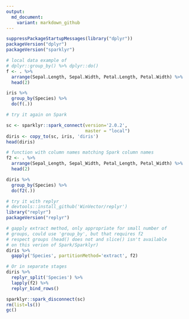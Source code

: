 ```yaml
---
output:
  md_document:
    variant: markdown_github
---
```


<!-- README.md is generated from README.Rmd. Please edit that file -->

```r
suppressPackageStartupMessages(library("dplyr"))
packageVersion("dplyr")
packageVersion("sparklyr")

# local data example of 
# dplyr::group_by() %>% dplyr::do()
f <- . %>% 
  arrange(Sepal.Length, Sepal.Width, Petal.Length, Petal.Width) %>%
  head(2)

iris %>% 
  group_by(Species) %>% 
  do(f(.))
```


```r
# try it again on Spark

sc <- sparklyr::spark_connect(version='2.0.2', 
                              master = "local")
diris <- copy_to(sc, iris, 'diris')
head(diris)

# function with column names matching Spark column names
f2 <- . %>% 
  arrange(Sepal_Length, Sepal_Width, Petal_Length, Petal_Width) %>%
  head(2)

diris %>% 
  group_by(Species) %>% 
  do(f2(.))
```

```r
# try it with replyr
# devtools::install_github('WinVector/replyr')
library("replyr")
packageVersion("replyr")

# gapply extract method, only appropriate for small number of
# groups, could use 'group_by', but that requires f2
# respect groups (head() does not and slice() isn't available
# on this verion of Spark/Sparklyr)
diris %>% 
  gapply('Species', partitionMethod='extract', f2)

# Or in separate stages
diris %>% 
  replyr_split('Species') %>%
  lapply(f2) %>%
  replyr_bind_rows()
```

```r
sparklyr::spark_disconnect(sc)
rm(list=ls())
gc()
```
